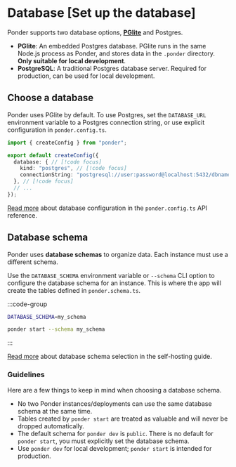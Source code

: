 # Database [Set up the database]

Ponder supports two database options, [**PGlite**](https://pglite.dev/) and Postgres.

- **PGlite**: An embedded Postgres database. PGlite runs in the same Node.js process as Ponder, and stores data in the `.ponder` directory. **Only suitable for local development**.
- **PostgreSQL**: A traditional Postgres database server. Required for production, can be used for local development.

## Choose a database

Ponder uses PGlite by default. To use Postgres, set the `DATABASE_URL` environment variable to a Postgres connection string, or use explicit configuration in `ponder.config.ts`.

```ts
import { createConfig } from "ponder";

export default createConfig({
  database: { // [!code focus]
    kind: "postgres", // [!code focus]
    connectionString: "postgresql://user:password@localhost:5432/dbname", // [!code focus]
  }, // [!code focus]
  // ...
});
```

[Read more](/docs/api-reference/config#database) about database configuration in the `ponder.config.ts` API reference.

## Database schema

Ponder uses **database schemas** to organize data. Each instance must use a different schema.

Use the `DATABASE_SCHEMA` environment variable or `--schema` CLI option to configure the database schema for an instance. This is where the app will create the tables defined in `ponder.schema.ts`.

:::code-group

```bash [.env.local]
DATABASE_SCHEMA=my_schema
```

```bash [CLI]
ponder start --schema my_schema
```

:::

[Read more](/docs/production/self-hosting#database-schema) about database schema selection in the self-hosting guide.

### Guidelines

Here are a few things to keep in mind when choosing a database schema.

- No two Ponder instances/deployments can use the same database schema at the same time.
- Tables created by `ponder start` are treated as valuable and will never be dropped automatically.
- The default schema for `ponder dev` is `public`. There is no default for `ponder start`, you must explicitly set the database schema.
- Use `ponder dev` for local development; `ponder start` is intended for production.
